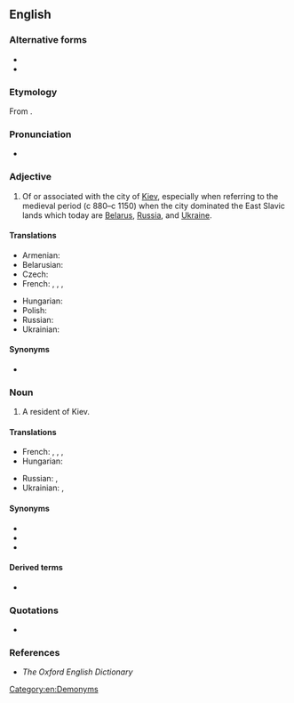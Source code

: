 ==English==

===Alternative forms===
* {{l|en|Kievian}}
* {{l|en|Kyivan}}

===Etymology===
From {{suffix|en|Kiev|an}}.

===Pronunciation===
* {{IPA|/ˈkiːɛfən/|/ˈkiːɛvən/|lang=en}}

===Adjective===
{{en-adj|-}}

# Of or associated with the city of [[Kiev]], especially when referring to the medieval period (c 880–c 1150) when the city dominated the East Slavic lands which today are [[Belarus]], [[Russia]], and [[Ukraine]].

====Translations====
{{trans-top|of or associated with the city of Kiev}}
* Armenian: {{t|hy|կիեւյան}}
* Belarusian: {{t|be|кіеўскі|tr=kíjeŭski|sc=Cyrl}}
* Czech: {{t+|cs|kyjevský}}
* French: {{t+|fr|kiévien|m}}, {{t+|fr|kiévienne|f}}, {{t+|fr|kiévain|m}}, {{t|fr|kiévaine|f}}
{{trans-mid}}
* Hungarian: {{t+|hu|kijevi}}
* Polish: {{t+|pl|kijowski}}
* Russian: {{t+|ru|ки́евский}}
* Ukrainian: {{t+|uk|київський|tr=kýjivsʹkyj|m}} <!-- {{t|uk|київська|tr=kýjivs’ka|f}}, {{t|uk|київське|tr=kýjivs’ke|n}} -->
{{trans-bottom}}

====Synonyms====
* {{l|en|Kievite}}

===Noun===
{{en-noun}}

# A resident of Kiev.

====Translations====
{{trans-top|resident of Kiev}}
* French: {{t+|fr|Kiévien|m}}, {{t|fr|Kiévienne|f}}, {{t+|fr|Kiévain|m}}, {{t|fr|Kiévaine|f}}
* Hungarian: {{t+|hu|kijevi}}
{{trans-mid}}
* Russian: {{t+|ru|киевля́нин|m}}, {{t+|ru|киевля́нка|f}}
* Ukrainian: {{t|uk|київлянин|tr=kyjivljanýn|m}}, {{t|uk|київлянинка|tr=kyjivljanýnka|f}}
{{trans-bottom}}

====Synonyms====
* {{l|en|Kievite}}
* {{l|en|Kyivan}}
* {{l|en|Kyivite}}

====Derived terms====
* {{l|en|Kievan Rus}}

===Quotations===
* {{seeCites|Kiev}}

===References===
* ''The Oxford English Dictionary''

[[Category:en:Demonyms]]